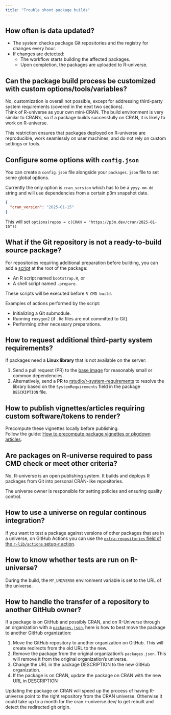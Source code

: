 ```yaml
---
title: "Trouble shoot package builds"
---
```


## How often is data updated? {#data-updates}

- The system checks package Git repositories and the registry for changes every hour.  
- If changes are detected:  
   - The workflow starts building the affected packages.  
   - Upon completion, the packages are uploaded to R-universe.  

## Can the package build process be customized with custom options/tools/variables?

No, customization is overall not possible, except for addressing third-party system requirements (covered in the next two sections).  
Think of R-universe as your own mini-CRAN. 
The build environment is very similar to CRAN's, so if a package builds successfully on CRAN, it is likely to work on R-universe.  

This restriction ensures that packages deployed on R-universe are reproducible, work seamlessly on user machines, and do not rely on custom settings or tools.  

## Configure some options with `config.json`

You can create a `config.json` file alongside your `packages.json` file to set some global options.

Currently the only option is `cran_version` which has to be a `yyyy-mm-dd` string and will use dependencies from a certain p3m snapshot date.

```json
{
  "cran_version": "2025-01-15"
}
```

This will set `options(repos = c(CRAN = "https://p3m.dev/cran/2025-01-15"))`

## What if the Git repository  is not a ready-to-build source package?

For repositories requiring additional preparation before building, you can add a [script](https://github.com/r-universe-org/build-source/blob/5830b8aa92d5524b3af6d1b617e605d1a2558543/entrypoint.sh#L50-L57) at the root of the package:  

- An R script named `bootstrap.R`, or  
- A shell script named `.prepare`.

These scripts will be executed before `R CMD build`.

Examples of actions performed by the script:

- Initializing a Git submodule.  
- Running `roxygen2` (if `.Rd` files are not committed to Git).  
- Performing other necessary preparations.

## How to request additional third-party system requirements? {#third-party-reqs}

If packages need a **Linux library** that is not available on the server:

 1. Send a pull request (PR) to the [base image](https://github.com/r-universe-org/base-image) for reasonably small or common dependencies.  
 2. Alternatively, send a PR to [rstudio/r-system-requirements](https://github.com/rstudio/r-system-requirements) to resolve the library based on the `SystemRequirements` field in the package `DESCRIPTION` file.  

## How to publish vignettes/articles requiring custom software/tokens to render?

Precompute these vignettes locally before publishing.  
Follow the guide: [How to precompute package vignettes or pkgdown articles](https://ropensci.org/blog/2019/12/08/precompute-vignettes/).  

## Are packages on R-universe required to pass CMD check or meet other criteria?

No, R-universe is an open publishing system. 
It builds and deploys R packages from Git into personal CRAN-like repositories.  

The universe owner is responsible for setting policies and ensuring quality control.  

## How to use a universe on regular continous integration?

If you want to test a package against versions of other packages that are in a universe, on GitHub Actions you can use the [`extra-repositories` field of the `r-lib/actions` setup-r action](https://github.com/r-lib/actions/tree/v2-branch/setup-r#inputs).

## How to know whether tests are run on R-universe?

During the build, the `MY_UNIVERSE` environment variable is set to the URL of the universe.

## How to handle the transfer of a repository to another GitHub owner?

If a package is on GitHub and possibly CRAN, and on R-Universe through an organization with a [`packages.json`](#registry-file), here is how to best move the package to another GitHub organization:

1. Move the GitHub repository to another organization on GitHub. This will create redirects from the old URL to the new.
2. Remove the package from the original organization's `packages.json`. This will remove it from the original organization's universe.
3. Change the URL in the package DESCRIPTION to the new GitHub organization.
4. If the package is on CRAN, update the package on CRAN with the new URL in DESCRIPTION

Updating the package on CRAN will speed up the process of having R-universe point to the right repository from the CRAN universe. 
Otherwise it could take up to a month for the cran.r-universe.dev/<pkg> to get rebuilt and detect the redirected git origin.

